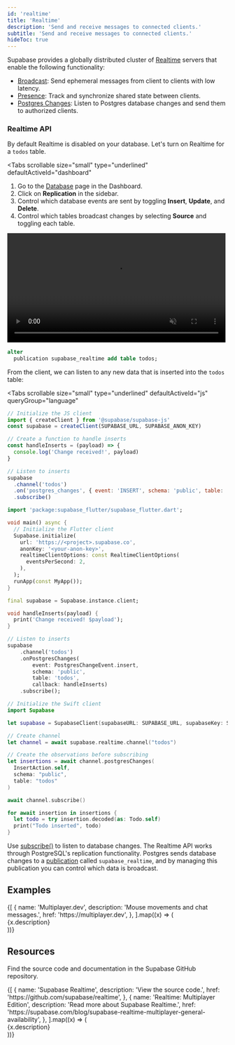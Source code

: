```yaml
---
id: 'realtime'
title: 'Realtime'
description: 'Send and receive messages to connected clients.'
subtitle: 'Send and receive messages to connected clients.'
hideToc: true
---
```


Supabase provides a globally distributed cluster of [Realtime](https://github.com/supabase/realtime) servers that enable the following functionality:

- [Broadcast](/docs/guides/realtime/broadcast): Send ephemeral messages from client to clients with low latency.
- [Presence](/docs/guides/realtime/presence): Track and synchronize shared state between clients.
- [Postgres Changes](/docs/guides/realtime/postgres-changes): Listen to Postgres database changes and send them to authorized clients.

### Realtime API

By default Realtime is disabled on your database. Let's turn on Realtime for a `todos` table.

 <Tabs
   scrollable
   size="small"
   type="underlined"
   defaultActiveId="dashboard"
 >
 <TabPanel id="dashboard" label="Dashboard">

1.  Go to the [Database](https://supabase.com/dashboard/project/_/database/tables) page in the Dashboard.
2.  Click on **Replication** in the sidebar.
3.  Control which database events are sent by toggling **Insert**, **Update**, and **Delete**.
4.  Control which tables broadcast changes by selecting **Source** and toggling each table.

<video width="99%" muted playsInline controls={true}>
  <source
    src="https://xguihxuzqibwxjnimxev.supabase.co/storage/v1/object/public/videos/docs/api/api-realtime.mp4"
    type="video/mp4"
  />
</video>

 </TabPanel>
 <TabPanel id="sql" label="SQL">

```sql
alter
  publication supabase_realtime add table todos;
```

 </TabPanel>
 </Tabs>

From the client, we can listen to any new data that is inserted into the `todos` table:

<Tabs
  scrollable
  size="small"
  type="underlined"
  defaultActiveId="js"
  queryGroup="language"
>
<TabPanel id="js" label="JavaScript">

```js
// Initialize the JS client
import { createClient } from '@supabase/supabase-js'
const supabase = createClient(SUPABASE_URL, SUPABASE_ANON_KEY)

// Create a function to handle inserts
const handleInserts = (payload) => {
  console.log('Change received!', payload)
}

// Listen to inserts
supabase
  .channel('todos')
  .on('postgres_changes', { event: 'INSERT', schema: 'public', table: 'todos' }, handleInserts)
  .subscribe()
```

</TabPanel>
<TabPanel id="dart" label="Dart">

```dart
import 'package:supabase_flutter/supabase_flutter.dart';

void main() async {
  // Initialize the Flutter client
  Supabase.initialize(
    url: 'https://<project>.supabase.co',
    anonKey: '<your-anon-key>',
    realtimeClientOptions: const RealtimeClientOptions(
      eventsPerSecond: 2,
    ),
  );
  runApp(const MyApp());
}

final supabase = Supabase.instance.client;

void handleInserts(payload) {
  print('Change received! $payload');
}

// Listen to inserts
supabase
    .channel('todos')
    .onPostgresChanges(
        event: PostgresChangeEvent.insert,
        schema: 'public',
        table: 'todos',
        callback: handleInserts)
    .subscribe();
```

</TabPanel>
<TabPanel id="swift" label="Swift">

```swift
// Initialize the Swift client
import Supabase

let supabase = SupabaseClient(supabaseURL: SUPABASE_URL, supabaseKey: SUPABASE_ANON_KEY)

// Create channel
let channel = await supabase.realtime.channel("todos")

// Create the observations before subscribing
let insertions = await channel.postgresChanges(
  InsertAction.self,
  schema: "public",
  table: "todos"
)

await channel.subscribe()

for await insertion in insertions {
  let todo = try insertion.decoded(as: Todo.self)
  print("Todo inserted", todo)
}
```

</TabPanel>
</Tabs>

Use [subscribe()](/docs/reference/javascript/subscribe) to listen to database changes.
The Realtime API works through PostgreSQL's replication functionality. Postgres sends database changes to a [publication](/docs/guides/database/replication#publications)
called `supabase_realtime`, and by managing this publication you can control which data is broadcast.

## Examples

<div className="grid md:grid-cols-12 gap-4 not-prose">
  {[
    {
      name: 'Multiplayer.dev',
      description: 'Mouse movements and chat messages.',
      href: 'https://multiplayer.dev',
    },
  ].map((x) => (
    <div className="col-span-12" key={x.href}>
      <Link href={x.href} passHref>
        <GlassPanel title={x.name}>{x.description}</GlassPanel>
      </Link>
    </div>
  ))}
</div>

## Resources

Find the source code and documentation in the Supabase GitHub repository.

<div className="grid md:grid-cols-12 gap-4 not-prose">
  {[
    {
      name: 'Supabase Realtime',
      description: 'View the source code.',
      href: 'https://github.com/supabase/realtime',
    },
    {
      name: 'Realtime: Multiplayer Edition',
      description: 'Read more about Supabase Realtime.',
      href: 'https://supabase.com/blog/supabase-realtime-multiplayer-general-availability',
    },
  ].map((x) => (
    <div className="col-span-6" key={x.href}>
      <Link href={x.href} passHref>
        <GlassPanel title={x.name}>{x.description}</GlassPanel>
      </Link>
    </div>
  ))}
</div>
